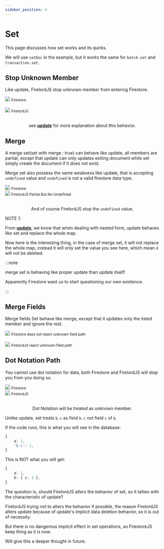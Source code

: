 ```yaml
---
sidebar_position: 4
---
```


# Set

This page discusses how set works and its quirks.

We will use `setDoc` in the example, but it works the same for `batch.set` and `transaction.set`.

## Stop Unknown Member

Like update, FirelordJS stop unknown member from entering Firestore.

<div style={{ display: 'flex', flexDirection: 'column', alignItems: 'center' }}>
	<img src="https://github.com/tylim88/FirelordJSDoc/blob/main/static/firelord/set1.png?raw=true" />
	<small>Firestore</small>
</div>
<br />
<div style={{ display: 'flex', flexDirection: 'column', alignItems: 'center' }}>
	<img src="https://github.com/tylim88/FirelordJSDoc/blob/main/static/firelord/set2.png?raw=true" />
	<small>FirelordJS</small>
</div>
<br />

<div align='center'>

see **[update](/1.x.x/highlights/update#the-firelordjss-way)** for more explanation about this behavior.

</div>

## Merge

A merge set(set with merge : true) can behave like update, all members are partial, except that update can only updates exiting document while set simply create the document if it does not exist.

Merge set also possess the same weakness like update, that is accepting `undefined` value and `undefined` is not a valid firestore data type.

<div  style={{ display:'flex', justifyContent:'space-around' }}>
    <div style={{ display:'flex', flexDirection:"column", alignItems:'center' }}>
        <img src='https://github.com/tylim88/FirelordJSDoc/blob/main/static/firelord/set3.png?raw=true' />
        <small>Firestore</small>
    </div>
    <div style={{ display:'flex', flexDirection:"column", alignItems:'center' }}>
        <img src='https://github.com/tylim88/FirelordJSDoc/blob/main/static/firelord/set4.png?raw=true' />
        <small>FirelordJS Partial But No Undefined</small>
    </div>
</div>
<br/>
<div align='center'>

And of course FirelordJS stop the `undefined` value.

</div>

NOTE 1:

From **[update](/1.x.x/highlights/update#the-firelordjss-way)**, we know that when dealing with nested form, update behaves like set and replace the whole map.

Now here is the interesting thing, in the case of merge set, it will not replace the whole map, instead it will only set the value you see here, which mean `d` will not be deleted.

:::note

merge set is behaving like proper update than update itself!

Apparently Firestore want us to start questioning our own existence.

:::

## Merge Fields

Merge fields Set behave like merge, except that it updates only the listed member and ignore the rest.

<div style={{ display: 'flex', flexDirection: 'column', alignItems: 'center' }}>
	<img src="https://github.com/tylim88/FirelordJSDoc/blob/main/static/firelord/set5.png?raw=true" />
	<small>Firestore does not reject unknown field path</small>
</div>
<br />
<div style={{ display: 'flex', flexDirection: 'column', alignItems: 'center' }}>
	<img src="https://github.com/tylim88/FirelordJSDoc/blob/main/static/firelord/set6.png?raw=true" />
	<small>FirelordJS reject unknown field path</small>
</div>

## Dot Notation Path

You cannot use dot notation for data, both Firestore and FirelordJS will stop you from you doing so.

<div  style={{ display:'flex', justifyContent:'space-around' }}>
    <div style={{ display:'flex', flexDirection:"column", alignItems:'center' }}>
        <img src='https://github.com/tylim88/FirelordJSDoc/blob/main/static/firelord/set7.png?raw=true' />
        <small>Firestore</small>
    </div>
    <div style={{ display:'flex', flexDirection:"column", alignItems:'center' }}>
        <img src='https://github.com/tylim88/FirelordJSDoc/blob/main/static/firelord/set8.png?raw=true' />
        <small>FirelordJS</small>
    </div>
</div>
<br/>
<div align='center'>

Dot Notation will be treated as unknown member.

</div>

Unlike update, set treats `b.c` as field `b.c` not field `c` of `b`.

If the code runs, this is what you will see in the database:

```ts
{
	a: 1,
	'b.c': 1,
}
```

This is NOT what you will get:

```ts
{
	a: 1,
	b: { c: 1 },
}
```

The question is, should FirelordJS alters the behavior of set, so it tallies with the characteristic of update?

FirelordJS trying not to alters the behavior if possible, the reason FirelordJS alters update because of update's implicit data deletion behavior, so it is out of necessity.

But there is no dangerous implicit effect in set operations, so FirestoreJS keep thing as it is now.

Will give this a deeper thought in future.
